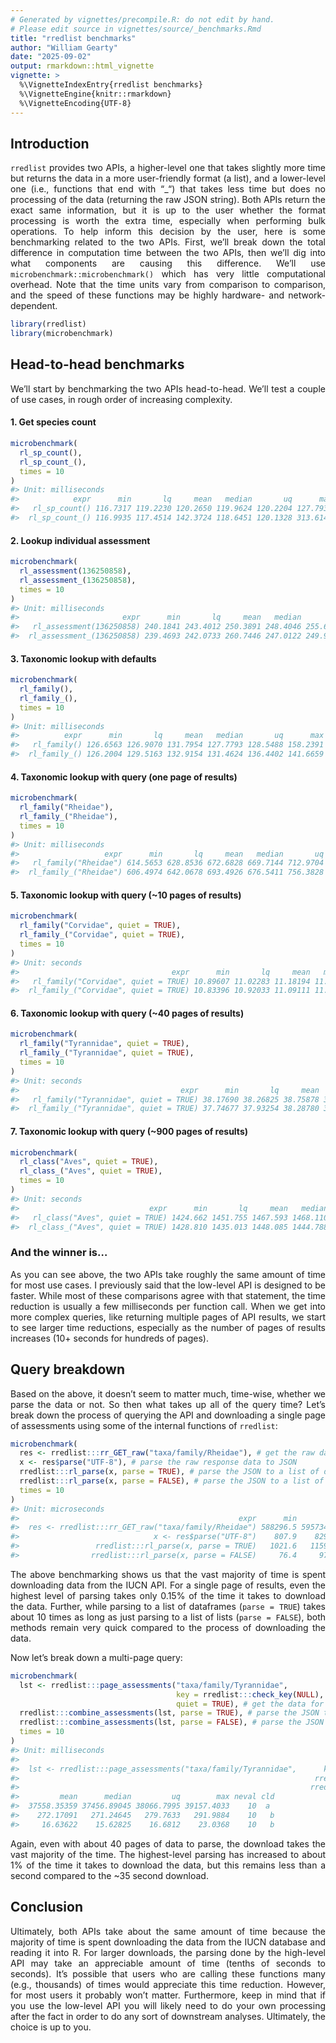 ---
# Generated by vignettes/precompile.R: do not edit by hand.
# Please edit source in vignettes/source/_benchmarks.Rmd
title: "rredlist benchmarks"
author: "William Gearty"
date: "2025-09-02"
output: rmarkdown::html_vignette
vignette: >
  %\VignetteIndexEntry{rredlist benchmarks}
  %\VignetteEngine{knitr::rmarkdown}
  %\VignetteEncoding{UTF-8}
---



<div style="text-align: justify">

## Introduction

`rredlist` provides two APIs, a higher-level one that takes slightly more time but returns the data in a more user-friendly format (a list), and a lower-level one (i.e., functions that end with "_") that takes less time but does no processing of the data (returning the raw JSON string). Both APIs return the exact same information, but it is up to the user whether the format processing is worth the extra time, especially when performing bulk operations. To help inform this decision by the user, here is some benchmarking related to the two APIs. First, we'll break down the total difference in computation time between the two APIs, then we'll dig into what components are causing this difference. We'll use `microbenchmark::microbenchmark()` which has very little computational overhead. Note that the time units vary from comparison to comparison, and the speed of these functions may be highly hardware- and network-dependent.


``` r
library(rredlist)
library(microbenchmark)
```

## Head-to-head benchmarks

We'll start by benchmarking the two APIs head-to-head. We'll test a couple of use cases, in rough order of increasing complexity.

#### 1\. Get species count


``` r
microbenchmark(
  rl_sp_count(),
  rl_sp_count_(),
  times = 10
)
#> Unit: milliseconds
#>            expr      min       lq     mean   median       uq      max neval cld
#>   rl_sp_count() 116.7317 119.2230 120.2650 119.9624 120.2204 127.7930    10   a
#>  rl_sp_count_() 116.9935 117.4514 142.3724 118.6451 120.1328 313.6149    10   a
```

#### 2\. Lookup individual assessment


``` r
microbenchmark(
  rl_assessment(136250858),
  rl_assessment_(136250858),
  times = 10
)
#> Unit: milliseconds
#>                       expr      min       lq     mean   median      uq      max neval cld
#>   rl_assessment(136250858) 240.1841 243.4012 250.3891 248.4046 255.671 265.0165    10   a
#>  rl_assessment_(136250858) 239.4693 242.0733 260.7446 247.0122 249.948 388.4490    10   a
```

#### 3\. Taxonomic lookup with defaults


``` r
microbenchmark(
  rl_family(),
  rl_family_(),
  times = 10
)
#> Unit: milliseconds
#>          expr      min       lq     mean   median       uq      max neval cld
#>   rl_family() 126.6563 126.9070 131.7954 127.7793 128.5488 158.2391    10   a
#>  rl_family_() 126.2004 129.5163 132.9154 131.4624 136.4402 141.6659    10   a
```

#### 4\. Taxonomic lookup with query (one page of results)


``` r
microbenchmark(
  rl_family("Rheidae"),
  rl_family_("Rheidae"),
  times = 10
)
#> Unit: milliseconds
#>                   expr      min       lq     mean   median       uq      max neval cld
#>   rl_family("Rheidae") 614.5653 628.8536 672.6828 669.7144 712.9704 739.9620    10   a
#>  rl_family_("Rheidae") 606.4974 642.0678 693.4926 676.5411 756.3828 822.1573    10   a
```

#### 5\. Taxonomic lookup with query (~10 pages of results)


``` r
microbenchmark(
  rl_family("Corvidae", quiet = TRUE),
  rl_family_("Corvidae", quiet = TRUE),
  times = 10
)
#> Unit: seconds
#>                                  expr      min       lq     mean   median       uq      max neval cld
#>   rl_family("Corvidae", quiet = TRUE) 10.89607 11.02283 11.18194 11.17454 11.32452 11.48761    10   a
#>  rl_family_("Corvidae", quiet = TRUE) 10.83396 10.92033 11.09111 11.04066 11.16850 11.63398    10   a
```

#### 6\. Taxonomic lookup with query (~40 pages of results)


``` r
microbenchmark(
  rl_family("Tyrannidae", quiet = TRUE),
  rl_family_("Tyrannidae", quiet = TRUE),
  times = 10
)
#> Unit: seconds
#>                                    expr      min       lq     mean   median       uq      max neval cld
#>   rl_family("Tyrannidae", quiet = TRUE) 38.17690 38.26825 38.75878 38.58874 38.93320 39.98190    10   a
#>  rl_family_("Tyrannidae", quiet = TRUE) 37.74677 37.93254 38.28780 38.00963 38.72292 39.07203    10   a
```

#### 7\. Taxonomic lookup with query (~900 pages of results)


``` r
microbenchmark(
  rl_class("Aves", quiet = TRUE),
  rl_class_("Aves", quiet = TRUE),
  times = 10
)
#> Unit: seconds
#>                             expr      min       lq     mean   median       uq      max neval cld
#>   rl_class("Aves", quiet = TRUE) 1424.662 1451.755 1467.593 1468.110 1483.732 1513.186    10   a
#>  rl_class_("Aves", quiet = TRUE) 1428.810 1435.013 1448.085 1444.788 1465.589 1472.253    10   a
```

### And the winner is...

As you can see above, the two APIs take roughly the same amount of time for most use cases. I previously said that the low-level API is designed to be faster. While most of these comparisons agree with that statement, the time reduction is usually a few milliseconds per function call. When we get into more complex queries, like returning multiple pages of API results, we start to see larger time reductions, especially as the number of pages of results increases (10+ seconds for hundreds of pages).

## Query breakdown

Based on the above, it doesn't seem to matter much, time-wise, whether we parse the data or not. So then what takes up all of the query time? Let's break down the process of querying the API and downloading a single page of assessments using some of the internal functions of `rredlist`:




``` r
microbenchmark(
  res <- rredlist:::rr_GET_raw("taxa/family/Rheidae"), # get the raw data for the first page
  x <- res$parse("UTF-8"), # parse the raw response data to JSON
  rredlist:::rl_parse(x, parse = TRUE), # parse the JSON to a list of dataframes
  rredlist:::rl_parse(x, parse = FALSE), # parse the JSON to a list of lists
  times = 10
)
#> Unit: microseconds
#>                                                 expr      min       lq      mean    median       uq      max neval cld
#>  res <- rredlist:::rr_GET_raw("taxa/family/Rheidae") 588296.5 595734.3 607564.29 603497.10 620369.4 634292.7    10  a 
#>                              x <- res$parse("UTF-8")    807.9    829.0   1971.02   1028.45   2543.7   7116.8    10   b
#>                 rredlist:::rl_parse(x, parse = TRUE)   1021.6   1159.5   1440.46   1212.80   1302.7   3237.3    10   b
#>                rredlist:::rl_parse(x, parse = FALSE)     76.4     97.2    167.72    114.65    292.4    317.2    10   b
```

The above benchmarking shows us that the vast majority of time is spent downloading data from the IUCN API. For a single page of results, even the highest level of parsing takes only 0.15% of the time it takes to download the data. Further, while parsing to a list of dataframes (`parse = TRUE`) takes about 10 times as long as just parsing to a list of lists (`parse = FALSE`), both methods remain very quick compared to the process of downloading the data.

Now let's break down a multi-page query:




``` r
microbenchmark(
  lst <- rredlist:::page_assessments("taxa/family/Tyrannidae",
                                     key = rredlist:::check_key(NULL),
                                     quiet = TRUE), # get the data for all of the pages
  rredlist:::combine_assessments(lst, parse = TRUE), # parse the JSON to a list of dataframes
  rredlist:::combine_assessments(lst, parse = FALSE), # parse the JSON to a list of lists
  times = 10
)
#> Unit: milliseconds
#>                                                                                                               expr        min         lq
#>  lst <- rredlist:::page_assessments("taxa/family/Tyrannidae",      key = rredlist:::check_key(NULL), quiet = TRUE) 36737.2111 36941.2153
#>                                                                  rredlist:::combine_assessments(lst, parse = TRUE)   249.1083   266.0197
#>                                                                 rredlist:::combine_assessments(lst, parse = FALSE)    13.7986    15.4881
#>         mean      median         uq        max neval cld
#>  37558.35359 37456.89045 38066.7995 39157.4033    10  a 
#>    272.17091   271.24645   279.7633   291.9884    10   b
#>     16.63622    15.62825    16.6812    23.0368    10   b
```

Again, even with about 40 pages of data to parse, the download takes the vast majority of the time. The highest-level parsing has increased to about 1% of the time it takes to download the data, but this remains less than a second compared to the ~35 second download.

## Conclusion

Ultimately, both APIs take about the same amount of time because the majority of time is spent downloading the data from the IUCN database and reading it into R. For larger downloads, the parsing done by the high-level API may take an appreciable amount of time (tenths of seconds to seconds). It's possible that users who are calling these functions many (e.g., thousands) of times would appreciate this time reduction. However, for most users it probably won't matter. Furthermore, keep in mind that if you use the low-level API you will likely need to do your own processing after the fact in order to do any sort of downstream analyses. Ultimately, the choice is up to you.

</div>
